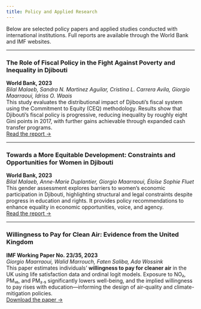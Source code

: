 ```yaml
---
title: Policy and Applied Research
---
```


Below are selected policy papers and applied studies conducted with international institutions. Full reports are available through the World Bank and IMF websites.

---

### The Role of Fiscal Policy in the Fight Against Poverty and Inequality in Djibouti  
**World Bank, 2023**  
*Bilal Malaeb, Sandra N. Martinez Aguilar, Cristina L. Carrera Avila, Giorgio Maarraoui, Idriss O. Waais*  
This study evaluates the distributional impact of Djibouti’s fiscal system using the Commitment to Equity (CEQ) methodology. Results show that Djibouti’s fiscal policy is progressive, reducing inequality by roughly eight Gini points in 2017, with further gains achievable through expanded cash transfer programs.  
[Read the report →](https://documents1.worldbank.org/curated/en/099062223112522461/pdf/P1745720795cc20d10b03e00aeaea566192.pdf)

---

### Towards a More Equitable Development: Constraints and Opportunities for Women in Djibouti  
**World Bank, 2023**  
*Bilal Malaeb, Anne-Marie Duplantier, Giorgio Maarraoui, Éloïse Sophie Fluet*  
This gender assessment explores barriers to women’s economic participation in Djibouti, highlighting structural and legal constraints despite progress in education and rights. It provides policy recommendations to enhance equality in economic opportunities, voice, and agency.  
[Read the report →](https://documents1.worldbank.org/curated/en/099144503072326351/pdf/P1745720d9a9900f10bdee053e47bad279e.pdf)

---

### Willingness to Pay for Clean Air: Evidence from the United Kingdom  
**IMF Working Paper No. 23/35, 2023**  
*Giorgio Maarraoui, Walid Marrouch, Faten Saliba, Ada Wossink*  
This paper estimates individuals’ **willingness to pay for cleaner air** in the UK using life satisfaction data and ordinal logit models. Exposure to NO₂, PM₁₀, and PM₂.₅ significantly lowers well-being, and the implied willingness to pay rises with education—informing the design of air-quality and climate-mitigation policies.  
[Download the paper →](https://www.imf.org/-/media/Files/Publications/WP/2023/English/wpiea2023035-print-pdf.ashx)
